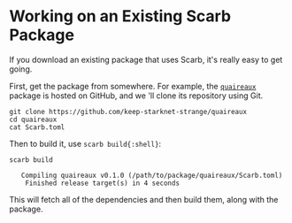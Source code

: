 # Working on an Existing Scarb Package

If you download an existing package that uses Scarb, it's really easy to get going.

First, get the package from somewhere. For example, the [`quaireaux`](https://github.com/keep-starknet-strange/quaireaux) package is hosted on GitHub, and we 'll clone its repository using Git.

```shell copy
git clone https://github.com/keep-starknet-strange/quaireaux
cd quaireaux
cat Scarb.toml
```

Then to build it, use `scarb build{:shell}`:

```shell copy
scarb build
```

```text filename="Output"
   Compiling quaireaux v0.1.0 (/path/to/package/quaireaux/Scarb.toml)
    Finished release target(s) in 4 seconds
```

This will fetch all of the dependencies and then build them, along with the package.

